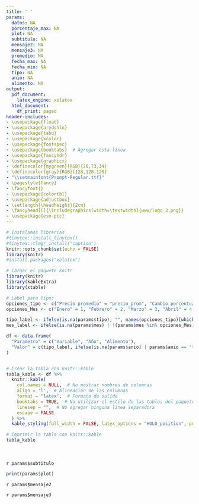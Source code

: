 ```yaml
---
title: ' '
params:
  datos: NA
  porcentaje_max: NA
  plot: NA
  subtitulo: NA
  mensaje2: NA
  mensaje3: NA
  promedio: NA
  fecha_max: NA
  fecha_min: NA
  tipo: NA
  anio: NA
  alimento: NA
output:
  pdf_document:
    latex_engine: xelatex
  html_document:
    df_print: paged
header-includes:
- \usepackage{float}
- \usepackage{arydshln}
- \usepackage{tabu}
- \usepackage{xcolor}
- \usepackage{fontspec}
- \usepackage{booktabs}  # Agregar esta línea
- \usepackage{fancyhdr}
- \usepackage{graphicx}
- \definecolor{mygreen}{RGB}{26,73,34}
- \definecolor{gray}{RGB}{128,128,128}
- "\\setmainfont{Prompt-Regular.ttf}"
- \pagestyle{fancy}
- \fancyfoot{} 
- \usepackage{colortbl}
- \usepackage{adjustbox}
- \setlength{\headheight}{2cm}
- \fancyhead[C]{\includegraphics[width=\textwidth]{www/logo_3.png}}
- \usepackage{eso-pic}
---
```



```r
# Instalamos librerias
#tinytex::install_tinytex()
#tinytex::tlmgr_install("caption")
knitr::opts_chunk$set(echo = FALSE)
library(knitr)
#install.packages("xelatex")

```

<!-- Fecha -->
\begin{flushright}
\textcolor{gray}{Informe en línea generado el: `r format(Sys.Date(), "%d %B, %Y")`}
\end{flushright}
\section*{Parámetros con los cuales se generó el informe:}
```r
# Cargar el paquete knitr
library(knitr)
library(kableExtra)
library(xtable)

# Label para tipo: 
opciones_tipo <- c("Precio promedio" = "precio_prom", "Cambio porcentual" = "cambio_pct", "Cambio porcentual intranual"="cambio_pct_anual")
opciones_Mes <- c("Enero" = 1, "Febrero" = 2, "Marzo" = 3, "Abril" = 4, "Mayo" = 5, "Junio" = 6, "Julio" = 7, "Agosto" = 8, "Septiembre" = 9, "Octubre" = 10, "Noviembre" = 11, "Diciembre" =12)

tipo_label <- ifelse(is.na(params$tipo), "", names(opciones_tipo)[which(opciones_tipo == params$tipo)])
mes_label <- ifelse(is.na(params$mes) | !(params$mes %in% opciones_Mes), "Todos los meses", names(opciones_Mes)[which(opciones_Mes == params$mes)])

df <- data.frame(
  "Parametro" = c("Variable", "Año", "Alimento"),
  "Valor" = c(tipo_label, ifelse(is.na(params$anio) | params$anio == "todo", "Todos los años", params$anio), ifelse(is.na(params$alimento) | params$alimento == "todo", "Todos los productos", params$alimento))
)


# Crear la tabla con knitr::kable
tabla_kable <- df %>%
  knitr::kable(
    col.names = NULL,  # No mostrar nombres de columnas
    align = 'l',  # Alineación de las columnas
    format = "latex",  # Formato de salida
    booktabs = TRUE,  # No utilizar el estilo de las tablas del paquete booktabs
    linesep = "",  # No agregar ninguna línea separadora
    escape = FALSE
  ) %>%
  kable_styling(full_width = FALSE, latex_options = "HOLD_position", position = "left",bootstrap_options = "striped")  # Estilo de la tabla con bordes blancos y cuadrícula completa

# Imprimir la tabla con knitr::kable
tabla_kable

```

<!-- Titulo del tablaro -->
\fontsize{20}{20} \selectfont \textcolor{mygreen}{Comportamiento de los precios en el tiempo}\
<!-- Subtitulo -->
\fontsize{15}{15} \selectfont \textcolor{mygreen}{Análisis histórico de precios de alimentos en las centrales de abasto de Medellín}\
<!-- Subtitulo2 -->
\fontsize{10}{10} \selectfont `r params$subtitulo`\
<!-- Grafica -->

```r
print(params$plot)
```

\fontsize{10}{10} \selectfont `r params$mensaje2`\

\fontsize{10}{10} \selectfont `r params$mensaje3`\

\fontsize{8}{8} \selectfont \textcolor{mygreen}{Fuente: Cálculos propios a partir de datos del Sistema de Información de Precios y Abastecimiento del Sector Agropecuario (SIPSA).}\
\fontsize{8}{8} \selectfont \textcolor{mygreen}{La información solo se muestra para los precios en el centro de acopio de Medellín.}\
\fontsize{8}{8} \selectfont \textcolor{mygreen}{Para los productos fríjol verde, tomate, aguacate, banano, guayaba, mandarina, naranja, piña, arracacha, papa negra y yuca, los precios reportados corresponden a la variedad predominante en el mercado al momento de la recolección de la información.}\
\fontsize{8}{8} \selectfont \textcolor{mygreen}{De acuerdo con el SIPSA, el valor reportado corresponde al precio mayorista por kilogramo de producto de primera calidad en la Central Mayorista de Antioquia.}\


\AddToShipoutPictureBG*{\includegraphics[width=\paperwidth,height=3cm,keepaspectratio]{www/logo_2.png}}
